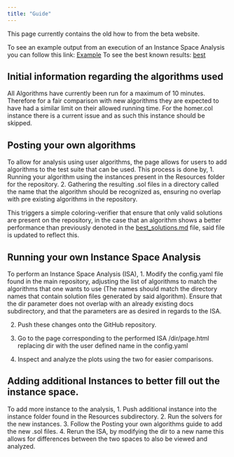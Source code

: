 ```yaml
---
title: "Guide"
---
```


This page currently contains the old how to from the beta website.

To see an example output from an execution of an Instance Space Analysis you can follow this link: [Example](./Analysis/Example/Example.html)
To see the best known results: [best](./best/best_solutions.md)

## Initial information regarding the algorithms used
All Algorithms have currently been run for a maximum of 10 minutes. Therefore for a fair comparison with new algorithms they are expected to have had a similar limit on their allowed running time.
For the homer.col instance there is a current issue and as such this instance should be skipped.

## Posting your own algorithms
To allow for analysis using user algorithms, the page allows for users to add algorithms to the test suite that can be used.
This process is done by,
1. Running your algorithm using the instances present in the Resources folder for the repository.
2. Gathering the resulting .sol files in a directory called the name that the algorithm should be recognized as, ensuring no overlap with pre existing algorithms in the repository.

This triggers a simple coloring-verifier that ensure that only valid solutions are present on the repository, in the case that an algorithm shows a better performance than previously denoted in the [best_solutions.md](./best_solutions.md) file, said file is updated to reflect this. 

## Running your own Instance Space Analysis
To perform an Instance Space Analysis (ISA),
1. Modify the config.yaml file found in the main repository, adjusting the list of algorithms to match the algorithms that one wants to use (The names should match the directory names that contain solution files generated by said algorithm).
Ensure that the dir parameter does not overlap with an already existing docs subdirectory, and that the parameters are as desired in regards to the ISA.

2. Push these changes onto the GitHub repository.

3. Go to the page corresponding to the performed ISA /dir/page.html replacing dir with the user defined name in the config.yaml

4. Inspect and analyze the plots using the two for easier comparisons.

## Adding additional Instances to better fill out the instance space.
To add more instance to the analysis,
1. Push additional instance into the instance folder found in the Resources subdirectory.
2. Run the solvers for the new instances. 
3. Follow the Posting your own algorithms guide to add the new .sol files.
4. Rerun the ISA, by modifying the dir to a new name this allows for differences between the two spaces to also be viewed and analyzed.

